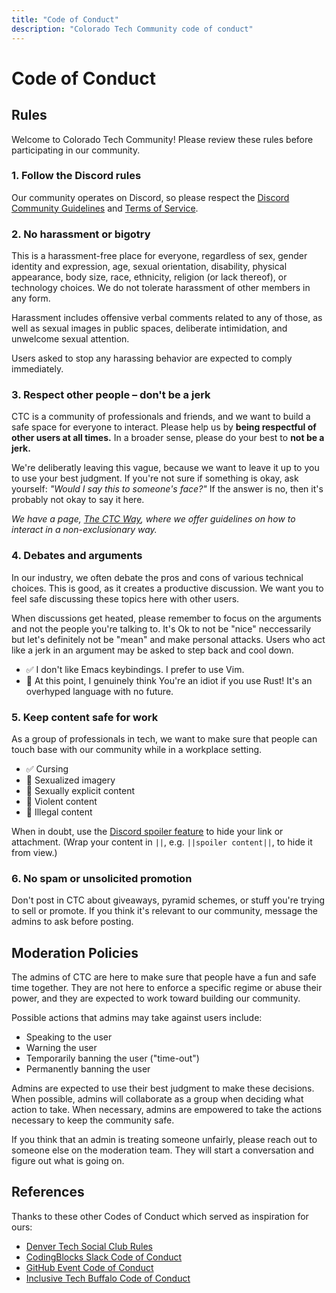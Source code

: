 ```yaml
---
title: "Code of Conduct"
description: "Colorado Tech Community code of conduct"
---
```


# Code of Conduct

## Rules

Welcome to Colorado Tech Community! Please review these rules before participating in our community.

### 1. Follow the Discord rules

Our community operates on Discord, so please respect the [Discord Community Guidelines](https://discord.com/guidelines) and [Terms of Service](https://discord.com/terms).

### 2. No harassment or bigotry

This is a harassment-free place for everyone, regardless of sex, gender identity and expression, age, sexual orientation, disability, physical appearance, body size, race, ethnicity, religion (or lack thereof), or technology choices. We do not tolerate harassment of other members in any form.

Harassment includes offensive verbal comments related to any of those, as well as sexual images in public spaces, deliberate intimidation, and unwelcome sexual attention.

Users asked to stop any harassing behavior are expected to comply immediately.

### 3. Respect other people – don't be a jerk

CTC is a community of professionals and friends, and we want to build a safe space for everyone to interact. Please help us by **being respectful of other users at all times.** In a broader sense, please do your best to **not be a jerk.**

We're deliberatly leaving this vague, because we want to leave it up to you to use your best judgment. If you're not sure if something is okay, ask yourself: _"Would I say this to someone's face?"_ If the answer is no, then it's probably not okay to say it here.

_We have a page, [The CTC Way](/the-ctc-way), where we offer guidelines on how to interact in a non-exclusionary way._

### 4. Debates and arguments

In our industry, we often debate the pros and cons of various technical choices. This is good, as it creates a productive discussion. We want you to feel safe discussing these topics here with other users.

When discussions get heated, please remember to focus on the arguments and not the people you're talking to. It's Ok to not be "nice" neccessarily but let's definitely not be "mean" and make personal attacks. Users who act like a jerk in an argument may be asked to step back and cool down.

- ✅ I don't like Emacs keybindings. I prefer to use Vim.
- 🔴 At this point, I genuinely think You're an idiot if you use Rust! It's an overhyped language with no future.

### 5. Keep content safe for work

As a group of professionals in tech, we want to make sure that people can touch base with our community while in a workplace setting.

- ✅ Cursing
- 🔴 Sexualized imagery
- 🔴 Sexually explicit content
- 🔴 Violent content
- 🔴 Illegal content

When in doubt, use the [Discord spoiler feature](https://support.discord.com/hc/en-us/articles/360022320632-Spoiler-Tags-) to hide your link or attachment. (Wrap your content in `||`, e.g. `||spoiler content||`, to hide it from view.)

### 6. No spam or unsolicited promotion

Don't post in CTC about giveaways, pyramid schemes, or stuff you're trying to sell or promote. If you think it's relevant to our community, message the admins to ask before posting.

## Moderation Policies

The admins of CTC are here to make sure that people have a fun and safe time together. They are not here to enforce a specific regime or abuse their power, and they are expected to work toward building our community.

Possible actions that admins may take against users include:

- Speaking to the user
- Warning the user
- Temporarily banning the user ("time-out")
- Permanently banning the user

Admins are expected to use their best judgment to make these decisions. When possible, admins will collaborate as a group when deciding what action to take. When necessary, admins are empowered to take the actions necessary to keep the community safe.

If you think that an admin is treating someone unfairly, please reach out to someone else on the moderation team. They will start a conversation and figure out what is going on.

## References

Thanks to these other Codes of Conduct which served as inspiration for ours:

- [Denver Tech Social Club Rules](https://docs.google.com/document/d/1Ll22vZ5qLo-Kv9BxSqLr-8yhGeqlbY_MHYDOC9QsrUQ/edit#heading=h.txeuvw8mpfkg)
- [CodingBlocks Slack Code of Conduct](http://www.codingblocks.net/slack-code-of-conduct/)
- [GitHub Event Code of Conduct](https://docs.github.com/en/site-policy/github-terms/github-event-code-of-conduct)
- [Inclusive Tech Buffalo Code of Conduct](https://github.com/inclusivetechbuffalo/code-of-conduct)
